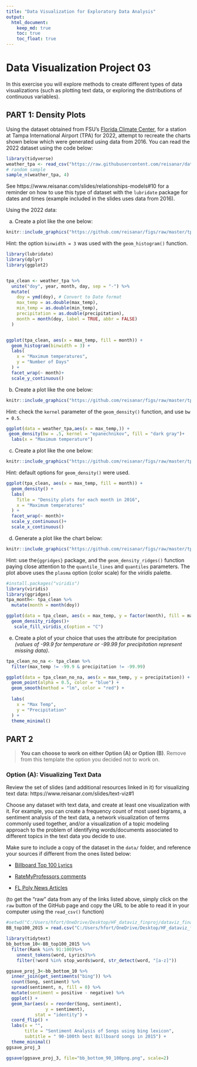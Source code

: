 ```yaml
---
title: "Data Visualization for Exploratory Data Analysis"
output: 
  html_document:
    keep_md: true
    toc: true
    toc_float: true
---
```


# Data Visualization Project 03


In this exercise you will explore methods to create different types of data visualizations (such as plotting text data, or exploring the distributions of continuous variables).


## PART 1: Density Plots

Using the dataset obtained from FSU's [Florida Climate Center](https://climatecenter.fsu.edu/climate-data-access-tools/downloadable-data), for a station at Tampa International Airport (TPA) for 2022, attempt to recreate the charts shown below which were generated using data from 2016. You can read the 2022 dataset using the code below: 

```r
library(tidyverse)
weather_tpa <- read_csv("https://raw.githubusercontent.com/reisanar/datasets/master/tpa_weather_2022.csv")
# random sample 
sample_n(weather_tpa, 4)
```

See https://www.reisanar.com/slides/relationships-models#10 for a reminder on how to use this type of dataset with the `lubridate` package for dates and times (example included in the slides uses data from 2016).

Using the 2022 data: 

(a) Create a plot like the one below:

```r
knitr::include_graphics("https://github.com/reisanar/figs/raw/master/tpa_max_temps_facet.png")
```

Hint: the option `binwidth = 3` was used with the `geom_histogram()` function.









```r
library(lubridate)
library(dplyr)
library(ggplot2)


tpa_clean <- weather_tpa %>%
  unite("doy", year, month, day, sep = "-") %>%
  mutate(
    doy = ymd(doy), # Convert to Date format
    max_temp = as.double(max_temp), 
    min_temp = as.double(min_temp),
    precipitation = as.double(precipitation),
    month = month(doy, label = TRUE, abbr = FALSE) 
  )


ggplot(tpa_clean, aes(x = max_temp, fill = month)) +
  geom_histogram(binwidth = 3) +
  labs(
    x = "Maximum temperatures",
    y = "Number of Days"
  ) +
  facet_wrap(~ month)+ 
  scale_y_continuous()
```


(b) Create a plot like the one below:

```r
knitr::include_graphics("https://github.com/reisanar/figs/raw/master/tpa_max_temps_density.png")
```

Hint: check the `kernel` parameter of the `geom_density()` function, and use `bw = 0.5`.

```r
ggplot(data = weather_tpa,aes(x = max_temp,)) +
 geom_density(bw = .5, kernel = "epanechnikov", fill = "dark gray")+
  labs(x = "Maximum temperature")
```


(c) Create a plot like the one below:

```r
knitr::include_graphics("https://github.com/reisanar/figs/raw/master/tpa_max_temps_density_facet.png")
```

Hint: default options for `geom_density()` were used.

```r
ggplot(tpa_clean, aes(x = max_temp, fill = month)) +
  geom_density() +
  labs(
    Title = "Density plots for each month in 2016",
    x = "Maximum temperatures"
  ) +
  facet_wrap(~ month)+ 
  scale_y_continuous()+
  scale_x_continuous()
```


(d) Generate a plot like the chart below:


```r
knitr::include_graphics("https://github.com/reisanar/figs/raw/master/tpa_max_temps_ridges_plasma.png")
```

Hint: use the`{ggridges}` package, and the `geom_density_ridges()` function paying close attention to the `quantile_lines` and `quantiles` parameters. The plot above uses the `plasma` option (color scale) for the _viridis_ palette.


```r
#install.packages("viridis")
library(viridis)
library(ggridges)
tpa_month<- tpa_clean %>%
  mutate(month = month(doy))

ggplot(data = tpa_clean, aes(x = max_temp, y = factor(month), fill = max_temp)) +
  geom_density_ridges()+
   scale_fill_viridis_c(option = "C")

```

(e) Create a plot of your choice that uses the attribute for precipitation _(values of -99.9 for temperature or -99.99 for precipitation represent missing data)_.

```r
tpa_clean_no_na <- tpa_clean %>%
  filter(max_temp != -99.9 & precipitation != -99.99)

ggplot(data = tpa_clean_no_na, aes(x = max_temp, y = precipitation)) +
  geom_point(alpha = 0.5, color = "blue") + 
  geom_smooth(method = "lm", color = "red") +  
 
  labs(
    x = "Max Temp",
    y = "Precipitation"
  ) +
  theme_minimal()
```




## PART 2 

> **You can choose to work on either Option (A) or Option (B)**. Remove from this template the option you decided not to work on. 


### Option (A): Visualizing Text Data

Review the set of slides (and additional resources linked in it) for visualizing text data: https://www.reisanar.com/slides/text-viz#1

Choose any dataset with text data, and create at least one visualization with it. For example, you can create a frequency count of most used bigrams, a sentiment analysis of the text data, a network visualization of terms commonly used together, and/or a visualization of a topic modeling approach to the problem of identifying words/documents associated to different topics in the text data you decide to use. 

Make sure to include a copy of the dataset in the `data/` folder, and reference your sources if different from the ones listed below:

- [Billboard Top 100 Lyrics](https://github.com/reisanar/datasets/blob/master/BB_top100_2015.csv)

- [RateMyProfessors comments](https://github.com/reisanar/datasets/blob/master/rmp_wit_comments.csv)

- [FL Poly News Articles](https://github.com/reisanar/datasets/blob/master/flpoly_news_SP23.csv)


(to get the "raw" data from any of the links listed above, simply click on the `raw` button of the GitHub page and copy the URL to be able to read it in your computer using the `read_csv()` function)
```r
#setwd("C:/Users/hfort/OneDrive/Desktop/HF_dataviz_finproj/dataviz_final_project/data")
BB_top100_2015 = read.csv("C:/Users/hfort/OneDrive/Desktop/HF_dataviz_finproj/dataviz_final_project/data/BB_top100_2015.csv")
```
```r
library(tidytext)
bb_bottom_10<-BB_top100_2015 %>% 
  filter(Rank %in% 91:100)%>%
    unnest_tokens(word, Lyrics)%>%
    filter(!word %in% stop_words$word, str_detect(word, "[a-z]"))
```

```r
ggsave_proj_3<-bb_bottom_10 %>%
  inner_join(get_sentiments("bing")) %>%
  count(Song, sentiment) %>%
  spread(sentiment, n, fill = 0) %>%
  mutate(sentiment = positive - negative) %>% 
  ggplot() + 
  geom_bar(aes(x = reorder(Song, sentiment), 
               y = sentiment), 
           stat = "identity") + 
  coord_flip() + 
  labs(x = "", 
       title = "Sentiment Analysis of Songs using bing lexicon", 
       subtitle = " 90-100th best Billboard songs in 2015") + 
  theme_minimal()
ggsave_proj_3
```
```r
ggsave(ggsave_proj_3, file="bb_bottom_90_100png.png", scale=2)
```



